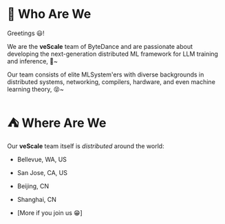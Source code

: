 # 👤 Who Are We

Greetings 😃! 

We are the **veScale** team of ByteDance and are passionate about developing the next-generation distributed ML framework for LLM training and inference, 🚀~ 

Our team consists of elite MLSystem'ers with diverse backgrounds in distributed systems, networking, compilers, hardware, and even machine learning theory, 😝~


# ⛺️ Where Are We

Our **veScale** team itself is _distributed_ around the world: 

- Bellevue, WA, US

- San Jose, CA, US

- Beijing, CN

- Shanghai, CN

- [More if you join us 😁]